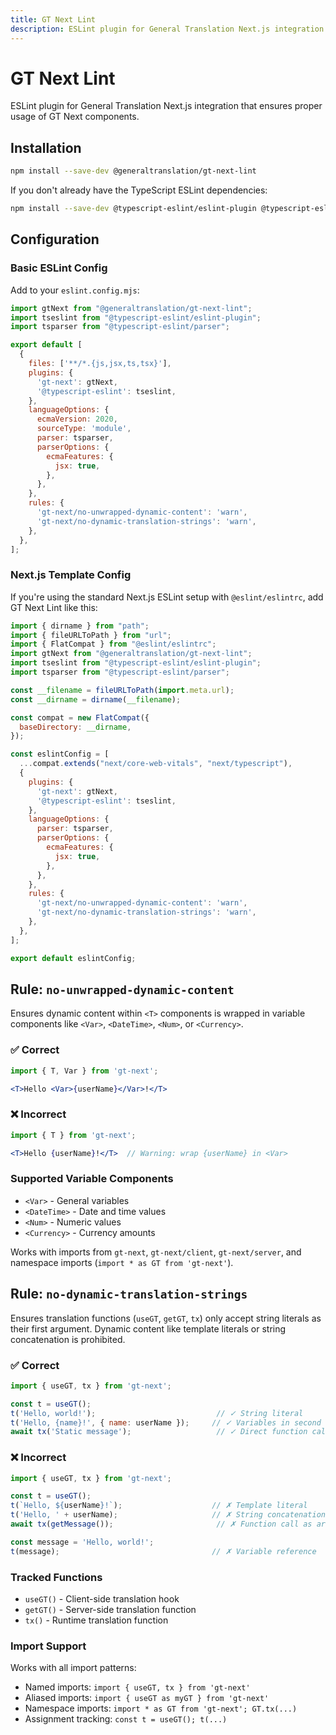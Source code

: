 ```yaml
---
title: GT Next Lint
description: ESLint plugin for General Translation Next.js integration that ensures proper usage of GT Next components.
---
```


# GT Next Lint

ESLint plugin for General Translation Next.js integration that ensures proper usage of GT Next components.

## Installation

```bash
npm install --save-dev @generaltranslation/gt-next-lint
```

If you don't already have the TypeScript ESLint dependencies:

```bash
npm install --save-dev @typescript-eslint/eslint-plugin @typescript-eslint/parser
```

## Configuration

### Basic ESLint Config

Add to your `eslint.config.mjs`:

```javascript
import gtNext from "@generaltranslation/gt-next-lint";
import tseslint from "@typescript-eslint/eslint-plugin";
import tsparser from "@typescript-eslint/parser";

export default [
  {
    files: ['**/*.{js,jsx,ts,tsx}'],
    plugins: {
      'gt-next': gtNext,
      '@typescript-eslint': tseslint,
    },
    languageOptions: {
      ecmaVersion: 2020,
      sourceType: 'module',
      parser: tsparser,
      parserOptions: {
        ecmaFeatures: {
          jsx: true,
        },
      },
    },
    rules: {
      'gt-next/no-unwrapped-dynamic-content': 'warn',
      'gt-next/no-dynamic-translation-strings': 'warn',
    },
  },
];
```

### Next.js Template Config

If you're using the standard Next.js ESLint setup with `@eslint/eslintrc`, add GT Next Lint like this:

```javascript
import { dirname } from "path";
import { fileURLToPath } from "url";
import { FlatCompat } from "@eslint/eslintrc";
import gtNext from "@generaltranslation/gt-next-lint";
import tseslint from "@typescript-eslint/eslint-plugin";
import tsparser from "@typescript-eslint/parser";

const __filename = fileURLToPath(import.meta.url);
const __dirname = dirname(__filename);

const compat = new FlatCompat({
  baseDirectory: __dirname,
});

const eslintConfig = [
  ...compat.extends("next/core-web-vitals", "next/typescript"),
  {
    plugins: {
      'gt-next': gtNext,
      '@typescript-eslint': tseslint,
    },
    languageOptions: {
      parser: tsparser,
      parserOptions: {
        ecmaFeatures: {
          jsx: true,
        },
      },
    },
    rules: {
      'gt-next/no-unwrapped-dynamic-content': 'warn',
      'gt-next/no-dynamic-translation-strings': 'warn',
    },
  },
];

export default eslintConfig;
```

## Rule: `no-unwrapped-dynamic-content`

Ensures dynamic content within `<T>` components is wrapped in variable components like `<Var>`, `<DateTime>`, `<Num>`, or `<Currency>`.

### ✅ Correct

```jsx
import { T, Var } from 'gt-next';

<T>Hello <Var>{userName}</Var>!</T>
```

### ❌ Incorrect  

```jsx
import { T } from 'gt-next';

<T>Hello {userName}!</T>  // Warning: wrap {userName} in <Var>
```

### Supported Variable Components

- `<Var>` - General variables
- `<DateTime>` - Date and time values  
- `<Num>` - Numeric values
- `<Currency>` - Currency amounts

Works with imports from `gt-next`, `gt-next/client`, `gt-next/server`, and namespace imports (`import * as GT from 'gt-next'`).

## Rule: `no-dynamic-translation-strings`

Ensures translation functions (`useGT`, `getGT`, `tx`) only accept string literals as their first argument. Dynamic content like template literals or string concatenation is prohibited.

### ✅ Correct

```jsx
import { useGT, tx } from 'gt-next';

const t = useGT();
t('Hello, world!');                           // ✓ String literal
t('Hello, {name}!', { name: userName });     // ✓ Variables in second parameter
await tx('Static message');                   // ✓ Direct function call
```

### ❌ Incorrect

```jsx
import { useGT, tx } from 'gt-next';

const t = useGT();
t(`Hello, ${userName}!`);                    // ✗ Template literal
t('Hello, ' + userName);                     // ✗ String concatenation
await tx(getMessage());                       // ✗ Function call as argument

const message = 'Hello, world!';
t(message);                                  // ✗ Variable reference
```

### Tracked Functions

- `useGT()` - Client-side translation hook
- `getGT()` - Server-side translation function  
- `tx()` - Runtime translation function

### Import Support

Works with all import patterns:
- Named imports: `import { useGT, tx } from 'gt-next'`
- Aliased imports: `import { useGT as myGT } from 'gt-next'` 
- Namespace imports: `import * as GT from 'gt-next'; GT.tx(...)`
- Assignment tracking: `const t = useGT(); t(...)`